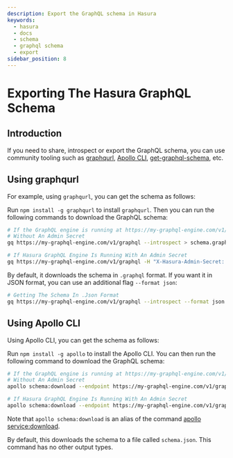 ```yaml
---
description: Export the GraphQL schema in Hasura
keywords:
  - hasura
  - docs
  - schema
  - graphql schema
  - export
sidebar_position: 8
---
```


# Exporting The Hasura GraphQL Schema

## Introduction

If you need to share, introspect or export the GraphQL schema, you can
use community tooling such as
[graphqurl](https://github.com/hasura/graphqurl), [Apollo
CLI](https://github.com/apollographql/apollo-tooling),
[get-graphql-schema](https://github.com/prismagraphql/get-graphql-schema),
etc.

## Using **graphqurl**

For example, using `graphqurl`, you can get the schema as follows:

Run `npm install -g graphqurl` to install `graphqurl`. Then you can run
the following commands to download the GraphQL schema:

```bash
# If the GraphQL engine is running at https://my-graphql-engine.com/v1/graphql,
# Without An Admin Secret
gq https://my-graphql-engine.com/v1/graphql --introspect > schema.graphql

# If Hasura GraphQL Engine Is Running With An Admin Secret
gq https://my-graphql-engine.com/v1/graphql -H "X-Hasura-Admin-Secret: adminsecretkey" --introspect > schema.graphql
```

By default, it downloads the schema in `.graphql` format. If you want it
in JSON format, you can use an additional flag `--format json`:

```bash
# Getting The Schema In .Json Format
gq https://my-graphql-engine.com/v1/graphql --introspect --format json > schema.json
```

## Using **Apollo CLI**

Using Apollo CLI, you can get the schema as follows:

Run `npm install -g apollo` to install the Apollo CLI. You can then run
the following command to download the GraphQL schema:

```bash
# If the GraphQL engine is running at https://my-graphql-engine.com/v1/graphql,
# Without An Admin Secret
apollo schema:download --endpoint https://my-graphql-engine.com/v1/graphql

# If Hasura GraphQL Engine Is Running With An Admin Secret
apollo schema:download --endpoint https://my-graphql-engine.com/v1/graphql --header "X-Hasura-Admin-Secret: adminsecretkey"
```

Note that `apollo schema:download` is an alias of the command [apollo service:download](https://github.com/apollographql/apollo-tooling#apollo-servicedownload-output).

By default, this downloads the schema to a file called `schema.json`.
This command has no other output types.
